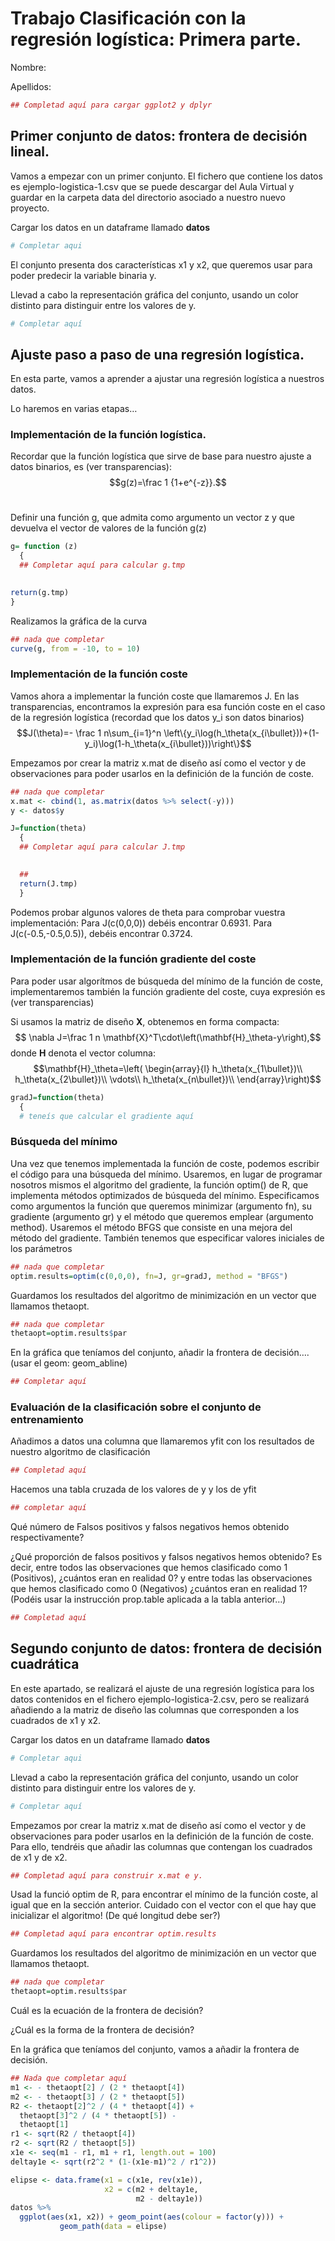 Trabajo Clasificación con la regresión logística:  Primera parte.
========================================================
Nombre:

Apellidos:

```r
## Completad aquí para cargar ggplot2 y dplyr
```


## Primer conjunto de datos: frontera de decisión lineal.

Vamos a empezar con un primer conjunto. El fichero que contiene los datos es ejemplo-logistica-1.csv que se puede descargar del Aula Virtual y guardar en la carpeta data del directorio asociado a nuestro nuevo proyecto.

Cargar los datos en un dataframe llamado **datos**
```r
# Completar aqui
```

El conjunto presenta dos características x1 y x2, que queremos usar para poder predecir la variable binaria y.


Llevad a cabo la representación gráfica del conjunto, usando un color distinto para distinguir entre los valores de y.
```r
# Completar aquí
```


## Ajuste paso a paso de una regresión logística.


En esta parte, vamos a aprender a ajustar una regresión logística a nuestros datos.

Lo haremos en varias etapas...

### Implementación de la función logística.

Recordar que la función logística que sirve de base para nuestro ajuste a datos binarios, es (ver transparencias):
 $$g(z)=\frac 1 {1+e^{-z}}.$$\

Definir una función g, que admita como argumento un vector z y que devuelva el vector de valores de la función g(z)
```r
g= function (z)
  {
  ## Completar aquí para calcular g.tmp

  
return(g.tmp) 
}
```

Realizamos la gráfica de la curva

```r
## nada que completar
curve(g, from = -10, to = 10)
```

### Implementación de la función coste 

Vamos ahora a implementar la función coste que llamaremos J. En las transparencias, encontramos la expresión para esa función coste en el caso de la regresión logística (recordad que los datos y_i son datos binarios)
$$J(\theta)=- \frac 1 n\sum_{i=1}^n \left\{y_i\log(h_\theta(x_{i\bullet}))+(1-y_i)\log(1-h_\theta(x_{i\bullet}))\right\}$$

Empezamos por crear la matriz x.mat de diseño así como el vector y de observaciones para poder usarlos en la definición de la función de coste. 

```r
## nada que completar
x.mat <- cbind(1, as.matrix(datos %>% select(-y)))
y <- datos$y
```

```r
J=function(theta)
  {
  ## Completar aquí para calcular J.tmp

  
  ##
  return(J.tmp)
  }
```

Podemos probar algunos valores de theta para comprobar vuestra implementación:
Para J(c(0,0,0)) debéis encontrar 0.6931. Para J(c(-0.5,-0.5,0.5)), debéis encontrar 0.3724.

### Implementación de la función gradiente del coste
Para poder usar algorítmos de búsqueda del mínimo de la función de coste, implementaremos también la función gradiente del coste, cuya expresión es (ver transparencias)

Si usamos la matriz de diseño $\mathbf{X}$, 
  obtenemos  en forma compacta:
  $$ \nabla J=\frac 1  n \mathbf{X}^T\cdot\left(\mathbf{H}_\theta-y\right),$$
 donde $\mathbf{H}$ denota el vector columna:
$$\mathbf{H}_\theta=\left(
\begin{array}{l}
  h_\theta(x_{1\bullet})\\
  h_\theta(x_{2\bullet})\\
  \vdots\\
  h_\theta(x_{n\bullet})\\
\end{array}\right)$$


```r
gradJ=function(theta)
  {
  # teneís que calcular el gradiente aquí
```



### Búsqueda del mínimo

Una vez que tenemos implementada la función de coste, podemos escribir el código para una búsqueda del mínimo. Usaremos, en lugar de programar nosotros mismos el algoritmo del gradiente, la función optim() de R, que implementa métodos optimizados de búsqueda del mínimo. Especificamos como argumentos la función que queremos minimizar (argumento fn), su gradiente (argumento gr) y el método que queremos emplear (argumento method). Usaremos el método BFGS que consiste en una mejora del método del gradiente. También tenemos que especificar valores iniciales de los parámetros

```r
## nada que completar
optim.results=optim(c(0,0,0), fn=J, gr=gradJ, method = "BFGS")
```
Guardamos los resultados del algoritmo de minimización en un vector que llamamos thetaopt.
```r
## nada que completar 
thetaopt=optim.results$par
```

En la gráfica que teníamos del conjunto, añadir la frontera de decisión.... (usar el geom: geom_abline)
```r
## Completar aquí
```


### Evaluación de la clasificación sobre el conjunto de entrenamiento 

Añadimos a datos una columna que llamaremos yfit con los resultados de nuestro algoritmo de clasificación 

```r
## Completad aquí
```

Hacemos una tabla cruzada de los valores de y y los de yfit

```r
## completar aquí
```

Qué número de Falsos positivos y falsos negativos hemos obtenido respectivamente?

¿Qué proporción de falsos positivos y falsos negativos hemos obtenido? Es decir, entre todos las observaciones que hemos clasificado como 1 (Positivos), ¿cuántos eran en realidad 0? y entre todas las observaciones que hemos clasificado como 0 (Negativos)
 ¿cuántos eran en realidad 1? (Podéis usar la instrucción prop.table aplicada a la tabla anterior...)
 
```r
## Completad aquí 
```

## Segundo conjunto de datos: frontera de decisión cuadrática

En este apartado, se realizará el ajuste de una regresión logística para los datos contenidos en el fichero ejemplo-logistica-2.csv, pero se realizará añadiendo a la matriz de diseño las columnas que corresponden a los cuadrados de x1 y x2.

Cargar los datos en un dataframe llamado **datos**
```r
# Completar aqui
```


Llevad a cabo la representación gráfica del conjunto, usando un color distinto para distinguir entre los valores de y.
```r
# Completar aquí
```

Empezamos por crear la matriz x.mat de diseño así como el vector y de observaciones para poder usarlos en la definición de la función de coste. Para ello, tendréis que añadir las columnas que contengan los cuadrados de x1 y de x2.

```r
## Completad aquí para construir x.mat e y.
```


Usad la funció optim de R, para encontrar el mínimo de la función coste, al igual que en la sección anterior. Cuidado con el vector con el que hay que inicializar el algoritmo! (De qué longitud debe ser?)

```r
## Completad aquí para encontrar optim.results
```
Guardamos los resultados del algoritmo de minimización en un vector que llamamos thetaopt.
```r
## nada que completar 
thetaopt=optim.results$par
```

Cuál es la ecuación de la frontera de decisión?


¿Cuál es la forma de la frontera de decisión?

En la gráfica que teníamos del conjunto, vamos a añadir la frontera de decisión.
```r
## Nada que completar aquí
m1 <- - thetaopt[2] / (2 * thetaopt[4])
m2 <- - thetaopt[3] / (2 * thetaopt[5])
R2 <- thetaopt[2]^2 / (4 * thetaopt[4]) +
  thetaopt[3]^2 / (4 * thetaopt[5]) -
  thetaopt[1]
r1 <- sqrt(R2 / thetaopt[4])
r2 <- sqrt(R2 / thetaopt[5])
x1e <- seq(m1 - r1, m1 + r1, length.out = 100)
deltay1e <- sqrt(r2^2 * (1-(x1e-m1)^2 / r1^2))

elipse <- data.frame(x1 = c(x1e, rev(x1e)),
                     x2 = c(m2 + deltay1e,
                            m2 - deltay1e))
datos %>%
  ggplot(aes(x1, x2)) + geom_point(aes(colour = factor(y))) +
           geom_path(data = elipse)
```
